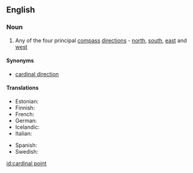 ==English==

===Noun===
{{en-noun|sg=[[cardinal]] [[point]]}}

# Any of the four principal [[compass]] [[direction]]s - [[north]], [[south]], [[east]] and [[west]]

====Synonyms====
* [[cardinal direction]]

====Translations====
{{trans-top|cardinal point}}
* Estonian: {{t|et|põhi-ilmakaar}}
* Finnish: {{t|fi|pääilmansuunta}}
* French: {{t|fr|point cardinal|m}}
* German: {{t|de|Haupthimmelsrichtung|f}}
* Icelandic: {{t-|is|höfuðátt|f}}
* Italian: {{t-|it|punto cardinale|m}}
{{trans-mid}}
* Spanish: {{t|es|punto cardinal|m}}
* Swedish: {{t|sv|kardinalstreck|n}}
{{trans-bottom}}

[[id:cardinal point]]